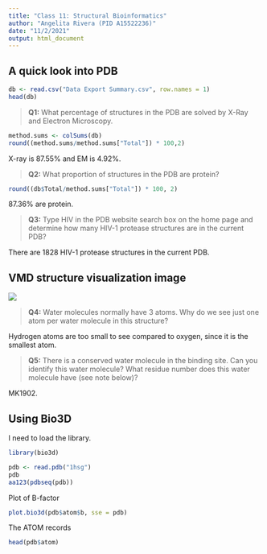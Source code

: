 ```yaml
---
title: "Class 11: Structural Bioinformatics"
author: "Angelita Rivera (PID A15522236)"
date: "11/2/2021"
output: html_document
---
```


## A quick look into PDB

```r
db <- read.csv("Data Export Summary.csv", row.names = 1)
head(db)
```

> **Q1:** What percentage of structures in the PDB are solved by X-Ray and Electron Microscopy.

```r
method.sums <- colSums(db)
round((method.sums/method.sums["Total"]) * 100,2)
```

X-ray is 87.55% and EM is 4.92%.

> **Q2:** What proportion of structures in the PDB are protein?

```r
round((db$Total/method.sums["Total"]) * 100, 2)
```

87.36% are protein.

> **Q3:** Type HIV in the PDB website search box on the home page and determine how many HIV-1 protease structures are in the current PDB?

There are 1828 HIV-1 protease structures in the current PDB.

## VMD structure visualization image

![](vmdscene.png)

> **Q4:** Water molecules normally have 3 atoms. Why do we see just one atom per water molecule in this structure?

Hydrogen atoms are too small to see compared to oxygen, since it is the smallest atom. 

> **Q5:** There is a conserved water molecule in the binding site. Can you identify this water molecule? What residue number does this water molecule have (see note below)?

MK1902. 

## Using Bio3D

I need to load the library. 
```r
library(bio3d)

pdb <- read.pdb("1hsg")
pdb
aa123(pdbseq(pdb))
```

Plot of B-factor

```r
plot.bio3d(pdb$atom$b, sse = pdb)
```

The ATOM records

```r
head(pdb$atom)
```

